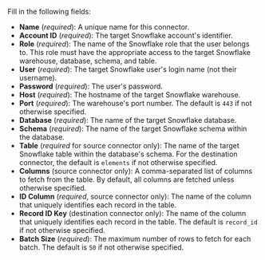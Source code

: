 Fill in the following fields:

- **Name** (_required_): A unique name for this connector.
- **Account ID** (_required_): The target Snowflake account's identifier.
- **Role** (_required_): The name of the Snowflake role that the user belongs to. This role must have the appropriate access to the target Snowflake warehouse, database, schema, and table.
- **User** (_required_): The target Snowflake user's login name (not their username).
- **Password** (_required_): The user's password.
- **Host** (_required_): The hostname of the target Snowflake warehouse.
- **Port** (_required_): The warehouse's port number. The default is `443` if not otherwise specified.
- **Database** (_required_): The name of the target Snowflake database.
- **Schema** (_required_): The name of the target Snowflake schema within the database.
- **Table** (_required_ for source connector only): The name of the target Snowflake table within the database's schema. For the destination connector, the default is `elements` if not otherwise specified.
- **Columns** (source connector only): A comma-separated list of columns to fetch from the table. By default, all columns are fetched unless otherwise specified.
- **ID Column** (_required_, source connector only): The name of the column that uniquely identifies each record in the table.
- **Record ID Key** (destination connector only): The name of the column that uniquely identifies each record in the table. The default is `record_id` if not otherwise specified.
- **Batch Size** (_required_): The maximum number of rows to fetch for each batch. The default is `50` if not otherwise specified.